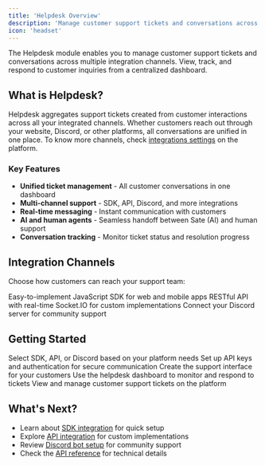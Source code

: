 ```yaml
---
title: 'Helpdesk Overview'
description: 'Manage customer support tickets and conversations across multiple channels'
icon: 'headset'
---
```



The Helpdesk module enables you to manage customer support tickets and conversations across multiple integration channels. View, track, and respond to customer inquiries from a centralized dashboard.

## What is Helpdesk?

Helpdesk aggregates support tickets created from customer interactions across all your integrated channels. Whether customers reach out through your website, Discord, or other platforms, all conversations are unified in one place.
To know more channels, check <a href={integrations} target="_blank">integrations settings</a> on the platform.

### Key Features

- **Unified ticket management** - All customer conversations in one dashboard
- **Multi-channel support** - SDK, API, Discord, and more integrations
- **Real-time messaging** - Instant communication with customers
- **AI and human agents** - Seamless handoff between Sate (AI) and human support
- **Conversation tracking** - Monitor ticket status and resolution progress

## Integration Channels

Choose how customers can reach your support team:

<CardGroup cols={3}>
<Card title="SDK Integration" icon="code" href="/modules/helpdesk/sdk">
Easy-to-implement JavaScript SDK for web and mobile apps
</Card>
<Card title="API Integration" icon="webhook" href="/modules/helpdesk/api">
RESTful API with real-time Socket.IO for custom implementations
</Card>
<Card title="Discord Bot" icon="discord" href="/modules/helpdesk/discord">
Connect your Discord server for community support
</Card>
</CardGroup>

## Getting Started

<Steps>
<Step title="Choose Integration Method">
Select SDK, API, or Discord based on your platform needs
</Step>
<Step title="Configure Authentication">
Set up API keys and authentication for secure communication
</Step>
<Step title="Implement Customer Interface">
Create the support interface for your customers
</Step>
<Step title="Manage Tickets">
Use the helpdesk dashboard to monitor and respond to tickets
</Step>
</Steps>

<Card title="Access Helpdesk" icon="external-link" href={helpdesk}>
View and manage customer support tickets on the platform
</Card>

## What's Next?

- Learn about [SDK integration](/modules/helpdesk/sdk) for quick setup
- Explore [API integration](/modules/helpdesk/api) for custom implementations  
- Review [Discord bot setup](/modules/helpdesk/discord) for community support
- Check the [API reference](/modules/helpdesk/api-reference) for technical details
